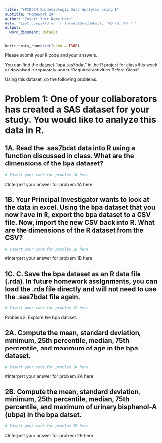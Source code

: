 ```yaml
---
title: "EPID674 Epidemiologic Data Analysis using R"
subtitle: "Homework 2A"
author: "Insert Your Name Here"
date: "Last compiled on `r format(Sys.Date(), '%B %d, %Y')`"
output:
  word_document: default
---
```


```r
knitr::opts_chunk$set(echo = TRUE)
```

Please submit your R code and your answers. 

You can find the dataset “bpa.sas7bdat” in the R project for class this week or download it separately under "Required Activities Before Class". 

Using this dataset, do the following problems.

# Problem 1: One of your collaborators has created a SAS dataset for your study. You would like to analyze this data in R. 

## 1A. Read the .sas7bdat data into R using a function discussed in class. What are the dimensions of the bpa dataset?
```r
# Insert your code for problem 1A here
```
#Interpret your answer for problem 1A here


## 1B.  Your Principal Investigator wants to look at the data in excel. Using the bpa dataset that you now have in R, export the bpa dataset to a CSV file. Now, import the new CSV back into R. What are the dimensions of the R dataset from the CSV?
```r
# Insert your code for problem 1B here
```
#Interpret your answer for problem 1B here

## 1C.  C. Save the bpa dataset as an R data file (.rda). In future homework assignments, you can load the .rda file directly and will not need to use the .sas7bdat file again.
```r
# Insert your code for problem 1C here
```


Problem 2. Explore the bpa dataset.

## 2A.  Compute the mean, standard deviation, minimum, 25th percentile, median, 75th percentile, and maximum of age in the bpa dataset.
```r
# Insert your code for problem 2A here
```
#Interpret your answer for problem 2A here

## 2B.  Compute the mean, standard deviation, minimum, 25th percentile, median, 75th percentile, and maximum of urinary bisphenol-A (ubpa) in the bpa datset.
```r
# Insert your code for problem 2B here
```
#Interpret your answer for problem 2B here

